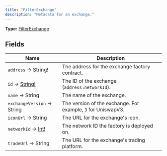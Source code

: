 ```yaml
---
title: "FilterExchange"
description: "Metadata for an exchange."
---
```


**Type:** [FilterExchange](/api-reference/types/filterexchange)

## Fields

| Name | Description |
|------|-------------|
| `address` → [String!](/api-reference/types/string) | The address for the exchange factory contract. |
| `id` → [String!](/api-reference/types/string) | The ID of the exchange (`address:networkId`). |
| `name` → String | The name of the exchange. |
| `exchangeVersion` → String | The version of the exchange. For example, `3` for UniswapV3. |
| `iconUrl` → String | The URL for the exchange&#39;s icon. |
| `networkId` → [Int!](/api-reference/types/int) | The network ID the factory is deployed on. |
| `tradeUrl` → String | The URL for the exchange&#39;s trading platform. |

